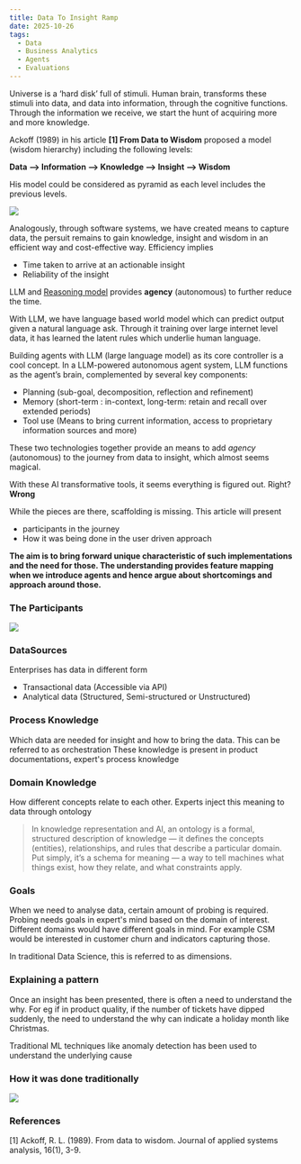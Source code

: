 ```yaml
---
title: Data To Insight Ramp
date: 2025-10-26
tags:
  - Data
  - Business Analytics
  - Agents
  - Evaluations
---
```


Universe is a ‘hard disk’ full of stimuli. Human brain, transforms these stimuli into data, and data into information, through the cognitive functions. Through
the information we receive, we start the hunt of acquiring more and more knowledge.

Ackoff (1989) in his article **[1] From Data to Wisdom**  proposed a model (wisdom hierarchy) including the following levels:

**Data --> Information --> Knowledge --> Insight --> Wisdom**

His model could be considered as pyramid as each level includes the previous levels.

![](./assets/journey.png)


Analogously, through software systems, we have created means to capture data, the persuit remains to gain knowledge, insight and wisdom
in an efficient way and cost-effective way. Efficiency implies
- Time taken to arrive at an actionable insight
- Reliability of the insight

LLM and [Reasoning model](https://ai.mukeshkr.me/reasoners/) provides **agency** (autonomous) to further reduce the time.

With LLM, we have language based world model which can predict output given a natural language ask. Through it training over large internet level data,
it has learned the latent rules which underlie human language.

Building agents with LLM (large language model) as its core controller is a cool concept. In a LLM-powered autonomous agent system,
LLM functions as the agent’s brain, complemented by several key components:
- Planning (sub-goal, decomposition, reflection and refinement)
- Memory (short-term : in-context, long-term: retain and recall over extended periods)
- Tool use (Means to bring current information, access to proprietary information sources and more)

These two technologies together provide an means to add *agency* (autonomous) to the journey from data to insight, which almost seems magical.

With these AI transformative tools, it seems everything is figured out. Right? **Wrong**

While the pieces are there, scaffolding is missing. This article will present
- participants in the journey
- How it was being done in the user driven approach

**The aim is to bring forward unique characteristic of such implementations and the need for those. The understanding provides
feature mapping when we introduce agents and hence argue about shortcomings and approach around those.**


### The Participants

![](./assets/participants.png)

### DataSources
Enterprises has data in different form
- Transactional data (Accessible via API)
- Analytical data (Structured, Semi-structured or Unstructured)

### Process Knowledge
Which data are needed for insight and how to bring the data. This can be referred to as orchestration
These knowledge is present in product documentations, expert's process knowledge

### Domain Knowledge
How different concepts relate to each other. Experts inject this meaning to data through ontology

> In knowledge representation and AI, an ontology is a formal, structured description of knowledge — it defines the concepts (entities), relationships, and rules that describe a particular domain.
Put simply, it’s a schema for meaning — a way to tell machines what things exist, how they relate, and what constraints apply.

### Goals
When we need to analyse data, certain amount of probing is required. Probing needs goals in expert's mind based on the domain of interest. Different domains
would have different goals in mind. For example CSM would be interested in customer churn and indicators capturing those.

In traditional Data Science, this is referred to as dimensions.

### Explaining a pattern
Once an insight has been presented, there is often a need to understand the why. For eg if in product quality, if the number of
tickets have dipped suddenly, the need to understand the why can indicate a holiday month like Christmas.

Traditional ML techniques like anomaly detection has been used to understand the underlying cause


### How it was done traditionally

![](./assets/traditionally.png)


### References
[1] Ackoff, R. L. (1989). From data to wisdom. Journal of applied systems analysis, 16(1), 3-9.